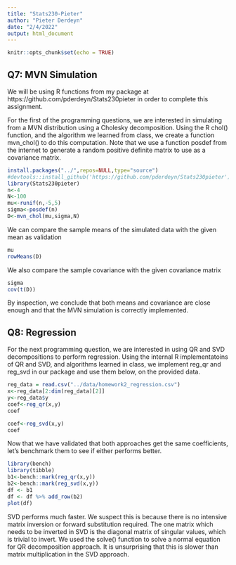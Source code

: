 ```yaml
---
title: "Stats230-Pieter"
author: "Pieter Derdeyn"
date: "2/4/2022"
output: html_document
---
```


```r
knitr::opts_chunk$set(echo = TRUE)
```

## Q7: MVN Simulation

We will be using R functions from my package at https://github.com/pderdeyn/Stats230pieter in order to complete this assignment. 

For the first of the programming questions, we are interested in simulating from a MVN distribution using a Cholesky decomposition. Using the R chol() function, and the algorithm we learned from class, we create a function mvn_chol() to do this computation. Note that we use a function posdef from the internet to generate a random positive definite matrix to use as a covariance matrix.

```r
install.packages("../",repos=NULL,type="source")
#devtools::install_github('https://github.com/pderdeyn/Stats230pieter')
library(Stats230pieter)
n<-4
N<-100
mu<-runif(n,-5,5)
sigma<-posdef(n)
D<-mvn_chol(mu,sigma,N)
```
We can compare the sample means of the simulated data with the given mean as validation
```r
mu
rowMeans(D)
```
We also compare the sample covariance with the given covariance matrix
```r
sigma
cov(t(D))
```
By inspection, we conclude that both means and covariance are close enough and that the MVN simulation is correctly implemented.


## Q8: Regression

For the next programming question, we are interested in using QR and SVD decompositions to perform regression. Using the internal R implementatoins of QR and SVD, and algorithms learned in class, we implement reg_qr and reg_svd in our package and use them below, on the provided data.

```r
reg_data = read.csv("../data/homework2_regression.csv")
x<-reg_data[2:dim(reg_data)[2]]
y<-reg_data$y
coef<-reg_qr(x,y)
coef
```
```r
coef<-reg_svd(x,y)
coef
```

Now that we have validated that both approaches get the same coefficients, let's benchmark them to see if either performs better.
```r
library(bench)
library(tibble)
b1<-bench::mark(reg_qr(x,y))
b2<-bench::mark(reg_svd(x,y))
df <- b1
df <- df %>% add_row(b2)
plot(df)
```

SVD performs much faster. We suspect this is because there is no intensive matrix inversion or forward substitution required. The one matrix which needs to be inverted in SVD is the diagonal matrix of singular values, which is trivial to invert. We used the solve() function to solve a normal equation for QR decomposition approach. It is unsurprising that this is slower than matrix multiplication in the SVD approach.
